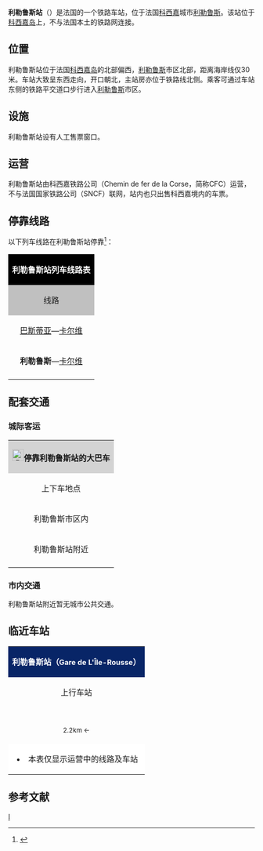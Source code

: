 {{Infobox station
| name          =利勒鲁斯站<br>Gare de L'Île-Rousse
| image = Gare de L'Île-Rousse-2016.jpg
| ImageSize    = 280px
| image_caption = 利勒鲁斯站（2016年9月）
| Place       = {{FRA}}[[上科西嘉省|上科西嘉省]][[利勒鲁斯|利勒鲁斯]]
| latd          = 42
| latm          = 38
| lats          = 13
| latNS         = N
| longd         = 8
| longm         = 56
| longs         = 10
| longEW        = E
| owned = {{link-fr|科西嘉铁路公司|Chemins de fer de la Corse}}
| coordinates_display = yes
| iso_region    = FR
| line          = 
* {{link-fr|蓬泰莱恰－卡尔维铁路|Ligne de Ponte-Leccia à Calvi}} 
|Style=平面
| platform      = 1侧式站台，1岛式站台
| tracks        = 2
| opened       = 1890年11月15日
| closed        = 
| map_locator   = 
}}

'''利勒鲁斯站'''（{{lang-fr|Gare de L'Île-Rousse}}）是法国的一个铁路车站，位于法国[[科西嘉|科西嘉]]城市[[利勒鲁斯|利勒鲁斯]]。该站位于[[科西嘉岛|科西嘉岛]]上，不与法国本土的铁路网连接。

==位置==

利勒鲁斯站位于法国[[科西嘉岛|科西嘉岛]]的北部偏西，[[利勒鲁斯|利勒鲁斯]]市区北部，距离海岸线仅30米。车站大致呈东西走向，开口朝北，主站房亦位于铁路线北侧。乘客可通过车站东侧的铁路平交道口步行进入[[利勒鲁斯|利勒鲁斯]]市区。

==设施==

利勒鲁斯站设有人工售票窗口。

==运营==

利勒鲁斯站由科西嘉铁路公司（Chemin de fer de la Corse，简称CFC）运营，不与法国国家铁路公司（SNCF）联网，站内也只出售科西嘉境内的车票。

== 停靠线路 ==

{{动态列表|最后更新时间：2016年12月27日。本章节内容仅供参考，不排除临时性的变更。欢迎修正和补充}}

以下列车线路在利勒鲁斯站停靠<ref>{{Cite web|url=http://www.train-corse.com/les-horaires|title=Les horaires|accessdate=2016-12-27|author=Le train Corse|date=|language=法语|publisher=CFC|archive-date=2017-01-06|archive-url=https://web.archive.org/web/20170106073322/http://www.train-corse.com/les-horaires|dead-url=no}}</ref>：

{| class="wikitable mw-collapsible" 
|colspan="5" style="background:#000000" align="center" | <font color=#FFFFFF>'''利勒鲁斯站列车线路表'''</font>
|-
!style="background:#C0C0C0"| 线路
!style="background:#C0C0C0"|车种
!style="background:#C0C0C0"|上一站
!style="background:#C0C0C0"|下一站
!style="background:#C0C0C0"|大致运行频率{{noteTag|name=noteA}}
|-
|[[巴斯蒂亚站|巴斯蒂亚]]—[[卡尔维站|卡尔维]]
| rowspan="1" align="center" |Grande Ligne
|{{link-fr|蒙蒂塞洛营地站|Gare du Camping Monticello|蒙蒂塞洛营地}}
|{{link-fr|博德里站|Gare de Bodri|博德里}}
|每天1~2趟
|-
|'''利勒鲁斯'''—[[卡尔维站|卡尔维]]
| rowspan="1" align="center" |Petite Ligne
|（起点）
|{{link-fr|博德里站|Gare de Bodri|博德里}}
|每天5~6趟
|-
|colspan="5" style="background:#FFFFFF"|{{noteFoot|1=
{{noteTag|name=noteA|1=在本栏中，往返1次为"1趟"。每年暑期（7、8月）列车数量可能会调整或增加}}
}}
|}

==配套交通==
===城际客运===
{| class="wikitable mw-collapsible" 
|colspan="3" align="center" style="background:#D3D3D3" |[[File:BSicon_BUS.svg|24x24px]]'''停靠利勒鲁斯站的大巴车'''
|-
!align="center" |上下车地点
!align="center" |运营单位
!align="center" |主要目的地{{noteTag|name=noteA}}
|-
| rowspan="1" align="center" |利勒鲁斯市区内
|align="center" |科西嘉公共交通公司<br>Corsica Bus<ref>{{Cite web|url=http://www.corsicabus.org/busCalvi/index.html|title=Départ et destination de Calvi et Ile Rousse|accessdate=2016-12-27|author=Corsica Bus|date=|language=法语|publisher=Corsica Bus|archive-date=2016-10-26|archive-url=https://web.archive.org/web/20161026110703/http://www.corsicabus.org/busCalvi/index.html|dead-url=no}}</ref>
|
* 全年运行{{noteTag|name=noteC}}：[[卡尔维|卡尔维]]、[[巴斯蒂亚|巴斯蒂亚]]
* 全年运行，每周仅一班：[[斯佩隆卡托|斯佩隆卡托]]、[[贝尔戈代尔|贝尔戈代尔]]、[[奥基亚塔纳|奥基亚塔纳]]
* 仅夏季运行（7、8月）：[[圣弗洛朗|圣弗洛朗]]
|-
|align="center" |利勒鲁斯站附近
|align="center" |{{link-fr|科西嘉铁路公司|Chemins de fer de la Corse|CFC}}
|（''仅当某条铁路线施工或罢工时，{{link-fr|科西嘉铁路公司|Chemins de fer de la Corse|CFC}}可能会提供途径该线路沿途站点的大巴车''{{noteTag|name=noteB}}）
|-
|colspan="3" style="background:#FFFFFF"|{{noteFoot|1=
{{noteTag|name=noteA|1=本栏不包括可以联程中转前往的目的地}}
{{noteTag|name=noteB|1=其车票可与CFC的同线路车票通用}}
{{noteTag|name=noteC|1=周六、周日及节假日停运}}
}}
|}

===市内交通===

利勒鲁斯站附近暂无城市公共交通。

==临近车站==

{|class="wikitable mw-collapsible" style="margin: 0 auto; width:42em;"
|colspan="3" style="background:#082567" align="center"|<font color=#FFFFFF>'''利勒鲁斯站（<span style="font-size:11pt;">Gare de L'Île-Rousse</span>）'''</font>
|-
!上行车站
!线路
!下行车站
|-
|align="center" |{{link-fr|蒙蒂塞洛营地站|Gare du Camping Monticello}}<br><span style="font-size:small">2.2km ←</span>
|align="center" |'''{{link-fr|蓬泰莱恰－卡尔维铁路|Ligne de Ponte-Leccia à Calvi}}'''
|align="center" |{{link-fr|博德里站|Gare de Bodri}}<br><span style="font-size:small">→ 2.6km</span>
|-
|colspan="3" style="background:#FFFFFF"|
*本表仅显示运营中的线路及车站
|}

== 参考文献 ==
{{Reflist}}

{{法国主要火车站列表}}

[[Category:科西嘉鐵路車站|I]]